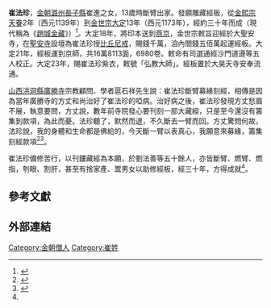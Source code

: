 '''崔法珍'''，[[金朝|金朝]][[潞州|潞州]][[長子縣|長子縣]]崔進之女，13歲時斷臂出家。發願雕藏經板，從[[金熙宗|金熙宗]][[天眷|天眷]]2年（西元1139年）到[[金世宗|金世宗]][[大定_(金朝)|大定]]13年（西元1173年），經約三十年而成（現代稱為《[[趙城金藏|趙城金藏]]》）<ref name="李際寧">{{cite web | url=http://tripitaka.cbeta.org/W03n0032_001 | title=《金藏》新資料考 | author=李際寧 | publisher=中華電子佛典協會 | access-date=2013-10-03 | archive-url=https://web.archive.org/web/20131004220838/http://tripitaka.cbeta.org/W03n0032_001 | archive-date=2013-10-04 | dead-url=no }}</ref>。大定18年，將印本送到[[燕京|燕京]]，金世宗敕旨迎經於大聖安寺，在[[聖安寺|聖安寺]]設壇為崔法珍授[[比丘尼戒|比丘尼戒]]，賜錢千萬，洎內閤錢五佰萬起運經板。大定21年，經板運到京師，共16萬8113面，6980卷。敕命有司選通經沙門道遵等五人校正。大定23年，賜崔法珍紫衣，敕號「弘教大師」。經板置於大昊天寺安奉流通。

[[山西|山西]][[洪洞縣|洪洞縣]][[廣勝寺|廣勝寺]]宗教顧問、學者扈石祥先生說：崔法珍斷臂募緣刻經，相傳是因為當年廣勝寺的方丈和尚治好了崔法珍的啞病。治好病之後，崔法珍發現方丈愁眉不展，執意要問，方丈說，數年前寺院發心要刊刻一部大藏經，只是至今還沒有籌集到款項，為此而憂。法珍聽了，默然而退，不久斷去一臂而回。方丈驚問何故，法珍說，我的身體和生命都是佛給的，今天斷一臂以表真心，我願意來募緣，籌集刻經款項<ref>{{cite web| url=http://www.hkbuddhist.org/magazine/579/579_02.html| title=說不盡的《趙城金藏》| author=不退居士| deadurl=yes| archiveurl=https://web.archive.org/web/20100612192408/http://www.hkbuddhist.org/magazine/579/579_02.html| archivedate=2010-06-12}}</ref><ref>{{cite web |url=http://www.zhonghuitang.cn/article/18-24.html |title=《趙城金藏》 |dead-url=yes |archive-date=2013-10-04 |archive-url=https://archive.today/20131004013900/http://www.zhonghuitang.cn/article/18-24.html |access-date=2013-10-03 }}</ref>。

崔法珍備修苦行，以刊鏤藏經為本願，於劉法善等五十餘人，亦皆斷臂、燃臂、燃指，刳眼、割肝，甚至有捨家產、鬻男女以助修經板，經三十年，方得成就<ref name="李際寧"/>。

==參考文獻==
{{reflist}}

==外部連結==

[[Category:金朝僧人|Category:金朝僧人]]
[[Category:崔姓|Category:崔姓]]